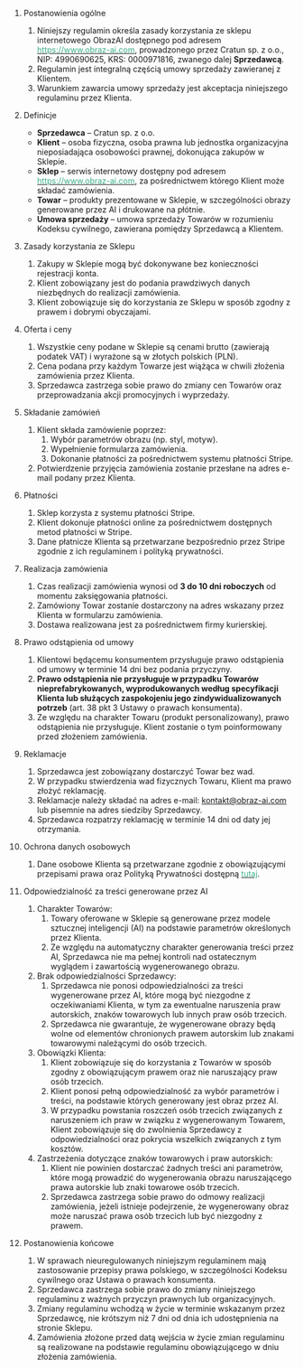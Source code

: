 1. Postanowienia ogólne
    1. Niniejszy regulamin określa zasady korzystania ze sklepu internetowego ObrazAI dostępnego pod adresem [<font color='#3BAE89'>https://www.obraz-ai.com</font>](https://www.obraz-ai.com), prowadzonego przez Cratun sp. z o.o., NIP: 4990690625, KRS: 0000971816, zwanego dalej **Sprzedawcą**.
    2. Regulamin jest integralną częścią umowy sprzedaży zawieranej z Klientem.
    3. Warunkiem zawarcia umowy sprzedaży jest akceptacja niniejszego regulaminu przez Klienta.


2. Definicje
    - **Sprzedawca** – Cratun sp. z o.o.
    - **Klient** – osoba fizyczna, osoba prawna lub jednostka organizacyjna nieposiadająca osobowości prawnej, dokonująca zakupów w Sklepie.
    - **Sklep** – serwis internetowy dostępny pod adresem [<font color='#3BAE89'>https://www.obraz-ai.com</font>](https://www.obraz-ai.com), za pośrednictwem którego Klient może składać zamówienia.
    - **Towar** – produkty prezentowane w Sklepie, w szczególności obrazy generowane przez AI i drukowane na płótnie.
    - **Umowa sprzedaży** – umowa sprzedaży Towarów w rozumieniu Kodeksu cywilnego, zawierana pomiędzy Sprzedawcą a Klientem.


3. Zasady korzystania ze Sklepu
    1. Zakupy w Sklepie mogą być dokonywane bez konieczności rejestracji konta.
    2. Klient zobowiązany jest do podania prawdziwych danych niezbędnych do realizacji zamówienia.
    3. Klient zobowiązuje się do korzystania ze Sklepu w sposób zgodny z prawem i dobrymi obyczajami.

4. Oferta i ceny
    1. Wszystkie ceny podane w Sklepie są cenami brutto (zawierają podatek VAT) i wyrażone są w złotych polskich (PLN).
    2. Cena podana przy każdym Towarze jest wiążąca w chwili złożenia zamówienia przez Klienta.
    3. Sprzedawca zastrzega sobie prawo do zmiany cen Towarów oraz przeprowadzania akcji promocyjnych i wyprzedaży.

5. Składanie zamówień
    1. Klient składa zamówienie poprzez:
        1. Wybór parametrów obrazu (np. styl, motyw).
        2. Wypełnienie formularza zamówienia.
        3. Dokonanie płatności za pośrednictwem systemu płatności Stripe.
    2. Potwierdzenie przyjęcia zamówienia zostanie przesłane na adres e-mail podany przez Klienta.

6. Płatności
    1. Sklep korzysta z systemu płatności Stripe.
    2. Klient dokonuje płatności online za pośrednictwem dostępnych metod płatności w Stripe.
    3. Dane płatnicze Klienta są przetwarzane bezpośrednio przez Stripe zgodnie z ich regulaminem i polityką prywatności.

7. Realizacja zamówienia
    1. Czas realizacji zamówienia wynosi od **3 do 10 dni roboczych** od momentu zaksięgowania płatności.
    2. Zamówiony Towar zostanie dostarczony na adres wskazany przez Klienta w formularzu zamówienia.
    3. Dostawa realizowana jest za pośrednictwem firmy kurierskiej.

8. Prawo odstąpienia od umowy
    1. Klientowi będącemu konsumentem przysługuje prawo odstąpienia od umowy w terminie 14 dni bez podania przyczyny.
    2. **Prawo odstąpienia nie przysługuje w przypadku Towarów nieprefabrykowanych, wyprodukowanych według specyfikacji Klienta lub służących zaspokojeniu jego zindywidualizowanych potrzeb** (art. 38 pkt 3 Ustawy o prawach konsumenta).
    3. Ze względu na charakter Towaru (produkt personalizowany), prawo odstąpienia nie przysługuje. Klient zostanie o tym poinformowany przed złożeniem zamówienia.

9. Reklamacje
    1. Sprzedawca jest zobowiązany dostarczyć Towar bez wad.
    2. W przypadku stwierdzenia wad fizycznych Towaru, Klient ma prawo złożyć reklamację.
    3. Reklamacje należy składać na adres e-mail: kontakt@obraz-ai.com lub pisemnie na adres siedziby Sprzedawcy.
    4. Sprzedawca rozpatrzy reklamację w terminie 14 dni od daty jej otrzymania.

10. Ochrona danych osobowych
    1. Dane osobowe Klienta są przetwarzane zgodnie z obowiązującymi przepisami prawa oraz Polityką Prywatności dostępną [<font color='#3BAE89'>tutaj</font>](https://www.obraz-ai.com/privacy-policy).

11. Odpowiedzialność za treści generowane przez AI
    1. Charakter Towarów:
        1. Towary oferowane w Sklepie są generowane przez modele sztucznej inteligencji (AI) na podstawie parametrów określonych przez Klienta.
        2. Ze względu na automatyczny charakter generowania treści przez AI, Sprzedawca nie ma pełnej kontroli nad ostatecznym wyglądem i zawartością wygenerowanego obrazu.
     2. Brak odpowiedzialności Sprzedawcy:
         1. Sprzedawca nie ponosi odpowiedzialności za treści wygenerowane przez AI, które mogą być niezgodne z oczekiwaniami Klienta, w tym za ewentualne naruszenia praw autorskich, znaków towarowych lub innych praw osób trzecich.
         2. Sprzedawca nie gwarantuje, że wygenerowane obrazy będą wolne od elementów chronionych prawem autorskim lub znakami towarowymi należącymi do osób trzecich.
     3. Obowiązki Klienta:
         1. Klient zobowiązuje się do korzystania z Towarów w sposób zgodny z obowiązującym prawem oraz nie naruszający praw osób trzecich.
         2. Klient ponosi pełną odpowiedzialność za wybór parametrów i treści, na podstawie których generowany jest obraz przez AI.
         3. W przypadku powstania roszczeń osób trzecich związanych z naruszeniem ich praw w związku z wygenerowanym Towarem, Klient zobowiązuje się do zwolnienia Sprzedawcy z odpowiedzialności oraz pokrycia wszelkich związanych z tym kosztów.
     4. Zastrzeżenia dotyczące znaków towarowych i praw autorskich:
         1. Klient nie powinien dostarczać żadnych treści ani parametrów, które mogą prowadzić do wygenerowania obrazu naruszającego prawa autorskie lub znaki towarowe osób trzecich.
         2. Sprzedawca zastrzega sobie prawo do odmowy realizacji zamówienia, jeżeli istnieje podejrzenie, że wygenerowany obraz może naruszać prawa osób trzecich lub być niezgodny z prawem.

12. Postanowienia końcowe
    1. W sprawach nieuregulowanych niniejszym regulaminem mają zastosowanie przepisy prawa polskiego, w szczególności Kodeksu cywilnego oraz Ustawa o prawach konsumenta.
    2. Sprzedawca zastrzega sobie prawo do zmiany niniejszego regulaminu z ważnych przyczyn prawnych lub organizacyjnych.
    3. Zmiany regulaminu wchodzą w życie w terminie wskazanym przez Sprzedawcę, nie krótszym niż 7 dni od dnia ich udostępnienia na stronie Sklepu.
    4. Zamówienia złożone przed datą wejścia w życie zmian regulaminu są realizowane na podstawie regulaminu obowiązującego w dniu złożenia zamówienia.
